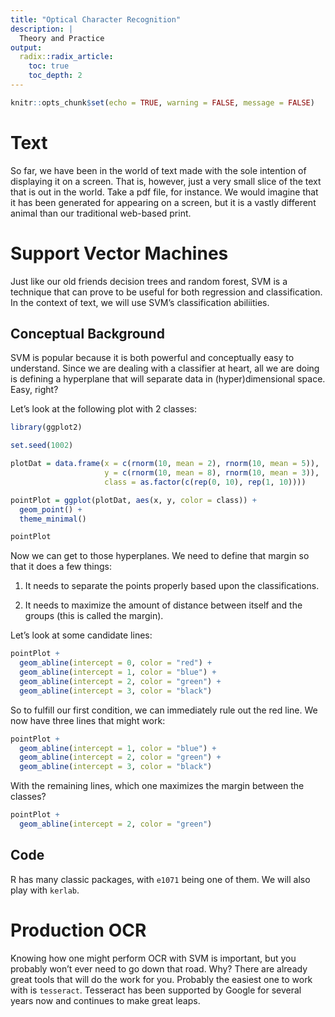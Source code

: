 ```yaml
---
title: "Optical Character Recognition"
description: |
  Theory and Practice
output:
  radix::radix_article:
    toc: true
    toc_depth: 2
---
```


```r
knitr::opts_chunk$set(echo = TRUE, warning = FALSE, message = FALSE)
```

# Text

So far, we have been in the world of text made with the sole intention of displaying it on a screen. That is, however, just a very small slice of the text that is out in the world. Take a pdf file, for instance. We would imagine that it has been generated for appearing on a screen, but it is a vastly different animal than our traditional web-based print. 

# Support Vector Machines

Just like our old friends decision trees and random forest, SVM is a technique that can prove to be useful for both regression and classification. In the context of text, we will use SVM's classification abiliities.

## Conceptual Background

SVM is popular because it is both powerful and conceptually easy to understand. Since we are dealing with a classifier at heart, all we are doing is defining a hyperplane that will separate data in (hyper)dimensional space. Easy, right?

Let's look at the following plot with 2 classes:

```r
library(ggplot2)

set.seed(1002)

plotDat = data.frame(x = c(rnorm(10, mean = 2), rnorm(10, mean = 5)), 
                     y = c(rnorm(10, mean = 8), rnorm(10, mean = 3)), 
                     class = as.factor(c(rep(0, 10), rep(1, 10))))

pointPlot = ggplot(plotDat, aes(x, y, color = class)) + 
  geom_point() +
  theme_minimal()

pointPlot

```

Now we can get to those hyperplanes. We need to define that margin so that it does a few things:

1.  It needs to separate the points properly based upon the classifications.

2.  It needs to maximize the amount of distance between itself and the groups (this is called the margin).


Let's look at some candidate lines:

```r
pointPlot + 
  geom_abline(intercept = 0, color = "red") +
  geom_abline(intercept = 1, color = "blue") + 
  geom_abline(intercept = 2, color = "green") +
  geom_abline(intercept = 3, color = "black")
```

So to fulfill our first condition, we can immediately rule out the red line. We now have three lines that might work:

```r
pointPlot + 
  geom_abline(intercept = 1, color = "blue") + 
  geom_abline(intercept = 2, color = "green") +
  geom_abline(intercept = 3, color = "black")
```

With the remaining lines, which one maximizes the margin between the classes? 

```r
pointPlot + 
  geom_abline(intercept = 2, color = "green")
```




## Code

R has many classic packages, with `e1071` being one of them. We will also play with `kerlab`.

# Production OCR

Knowing how one might perform OCR with SVM is important, but you probably won't ever need to go down that road. Why? There are already great tools that will do the work for you. Probably the easiest one to work with is `tesseract`. Tesseract has been supported by Google for several years now and continues to make great leaps.